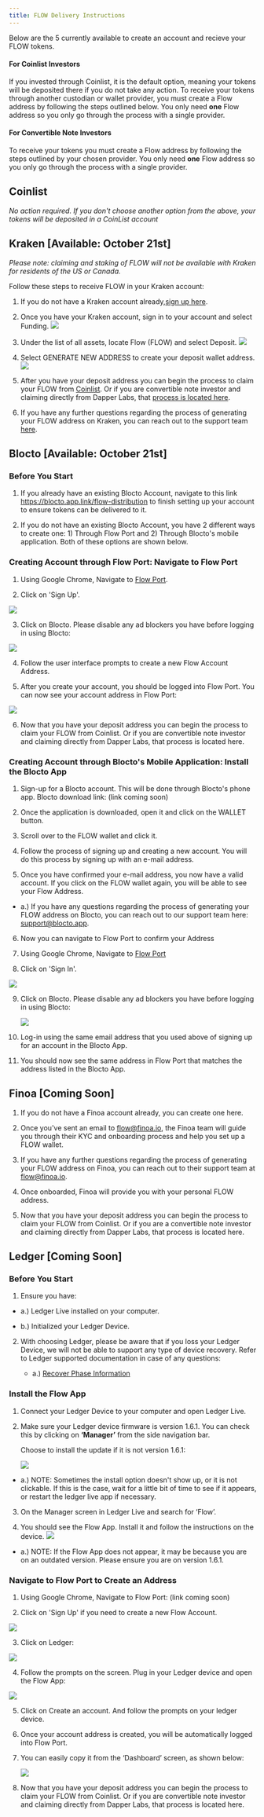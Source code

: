```yaml
---
title: FLOW Delivery Instructions 
---
```


Below are the 5 currently available to create an account and recieve your FLOW tokens. 

#### For Coinlist Investors
If you invested through Coinlist, it is the default option, meaning your tokens will be deposited there if you do not take any action. To receive your tokens through another custodian or wallet provider, you must create a Flow address by following the steps outlined below. You only need **one** Flow address so you only go through the process with a single provider. 

#### For Convertible Note Investors 
To receive your tokens you must create a Flow address by following the steps outlined by your chosen provider. You only need **one** Flow address so you only go through the process with a single provider. 

## Coinlist

*No action required. If you don't choose another option from the above, your tokens will be deposited in a CoinList account* 

## Kraken [Available: October 21st]

*Please note: claiming and staking of FLOW will not be available with Kraken for residents of the US or Canada.*

Follow these steps to receive FLOW in your Kraken account:

1. If you do not have a Kraken account already,[sign up here](https://www.kraken.com/sign-up).

2. Once you have your Kraken account, sign in to your account and select Funding.
   ![](https://storage.googleapis.com/flow-resources/documentation-assets/token%20delivery%20assets/kraken_1.png)

3. Under the list of all assets, locate Flow (FLOW) and select Deposit.
   ![](https://storage.googleapis.com/flow-resources/documentation-assets/token%20delivery%20assets/Kraken2.png)

4. Select GENERATE NEW ADDRESS to create your deposit wallet address.
   ![](https://storage.googleapis.com/flow-resources/documentation-assets/token%20delivery%20assets/Kraken3.png)

5. After you have your deposit address you can begin the process to claim your FLOW from [Coinlist](https://coinlist.co/flow/distribution_addresses/new). Or if you are convertible note investor and claiming directly from Dapper Labs, that [process is located here](https://forms.gle/5ZF2Zb8DM3uc7qRL7).

6. If you have any further questions regarding the process of generating your FLOW address on Kraken, you can reach out to the support team [here](https://support.kraken.com/hc/en-us/requests/new).

## Blocto [Available: October 21st]

### Before You Start

 1. If you already have an existing Blocto Account, navigate to this link https://blocto.app.link/flow-distribution to finish setting up your account to ensure tokens can be delivered to it.
 
 2. If you do not have an existing Blocto Account, you have 2 different ways to create one: 1) Through Flow Port and 2) Through Blocto's mobile application. Both of these options are shown below.

 ### Creating Account through Flow Port: Navigate to Flow Port
 
 1. Using Google Chrome, Navigate to [Flow Port](https://port.onflow.org/).
 
 2. Click on 'Sign Up'.
 
   ![](https://storage.googleapis.com/flow-resources/documentation-assets/token%20delivery%20assets/FlowPort%20SignUp.png)
 
 3. Click on Blocto. Please disable any ad blockers you have before logging in using Blocto:
 
   ![](https://storage.googleapis.com/flow-resources/documentation-assets/token%20delivery%20assets/FlowPort%20BloctoLogin.png)
 
 4. Follow the user interface prompts to create a new Flow Account Address.
 
 5. After you create your account, you should be logged into Flow Port. You can now see your account address in Flow Port:
 
   ![](https://storage.googleapis.com/flow-resources/documentation-assets/token%20delivery%20assets/FlowPortMyAccount.png)
 
 6. Now that you have your deposit address you can begin the process to claim your FLOW from Coinlist. Or if you are convertible note investor and claiming directly from Dapper Labs, that process is located here.

### Creating Account through Blocto's Mobile Application: Install the Blocto App

 1. Sign-up for a Blocto account. This will be done through Blocto's phone app. Blocto download link: (link coming soon)
 
 2. Once the application is downloaded, open it and click on the WALLET button.
 
 3. Scroll over to the FLOW wallet and click it. 
 
 4. Follow the process of signing up and creating a new account. You will do this process by signing up with an e-mail address.
 
 5. Once you have confirmed your e-mail address, you now have a valid account. If you click on the FLOW wallet again, you will be able to see your Flow Address.

   - a.) If you have any questions regarding the process of generating your FLOW address on Blocto, you can reach out to our support team here: support@blocto.app.
   
 6. Now you can navigate to Flow Port to confirm your Address
 
 7. Using Google Chrome, Navigate to [Flow Port](https://port.onflow.org/)
 
 8. Click on 'Sign In'.
 
   ![](https://storage.googleapis.com/flow-resources/documentation-assets/token%20delivery%20assets/FlowPort%20SignUp.png)
 
 9. Click on Blocto. Please disable any ad blockers you have before logging in using Blocto:
 
    ![](https://storage.googleapis.com/flow-resources/documentation-assets/token%20delivery%20assets/FlowPort%20BloctoLogin.png)
 
 10. Log-in using the same email address that you used above of signing up for an account in the Blocto App.
 
 11. You should now see the same address in Flow Port that matches the address listed in the Blocto App.
 
## Finoa [Coming Soon]

1. If you do not have a Finoa account already, you can create one here.

2. Once you've sent an email to [flow@finoa.io](mailto:flow@finoa.io), the Finoa team will guide you through their KYC and onboarding process and help you set up a FLOW wallet.

3. If you have any further questions regarding the process of generating your FLOW address on Finoa, you can reach out to their support team at [flow@finoa.io](mailto:flow@finoa.io).

4. Once onboarded, Finoa will provide you with your personal FLOW address. 

5. Now that you have your deposit address you can begin the process to claim your FLOW from Coinlist. Or if you are a convertible note investor and claiming directly from Dapper Labs, that process is located here.

## Ledger [Coming Soon]

### Before You Start

 1. Ensure you have:

   - a.) Ledger Live installed on your computer.

   - b.) Initialized your Ledger Device.
   
 2. With choosing Ledger, please be aware that if you loss your Ledger Device, we will not be able to support any type of device recovery. Refer to Ledger supported documentation in case of any questions:
 
    - a.) [Recover Phase Information](https://www.ledger.com/academy/crypto/what-is-a-recovery-phrase)


### Install the Flow App

 1. Connect your Ledger Device to your computer and open Ledger Live.

 2. Make sure your Ledger device firmware is version 1.6.1. You can check this by clicking on **‘Manager’** from the side navigation bar.

    Choose to install the update if it is not version 1.6.1:

    ![](https://storage.googleapis.com/flow-resources/documentation-assets/token%20delivery%20assets/Ledger%20Up%20to%20Date.png)
   - a.) NOTE: Sometimes the install option doesn't show up, or it is not clickable. If this is the case, wait for a little bit of time to see if it appears, or restart the ledger live app if necessary.

 3. On the Manager screen in Ledger Live and search for ‘Flow’.

 4. You should see the Flow App. Install it and follow the instructions on the device.
  ![](https://storage.googleapis.com/flow-resources/documentation-assets/token%20delivery%20assets/LedgerLive%20Flow%20App.png)

   - a.) NOTE: If the Flow App does not appear, it may be because you are on an outdated version. Please ensure you are on version 1.6.1.

### Navigate to Flow Port to Create an Address

 1. Using Google Chrome, Navigate to Flow Port: (link coming soon)

 2. Click on 'Sign Up' if you need to create a new Flow Account.

   ![](https://storage.googleapis.com/flow-resources/documentation-assets/token%20delivery%20assets/FlowPort%20SignUp.png)

 3. Click on Ledger:

   ![](https://storage.googleapis.com/flow-resources/documentation-assets/token%20delivery%20assets/FlowPort%20WalletSelection.png)

 4. Follow the prompts on the screen. Plug in your Ledger device and open the Flow App:

   ![](https://storage.googleapis.com/flow-resources/documentation-assets/token%20delivery%20assets/FlowPort%20Ledger%20Selection.png)

 5. Click on Create an account. And follow the prompts on your ledger device.

 6. Once your account address is created, you will be automatically logged into Flow Port.

 7. You can easily copy it from the ‘Dashboard’ screen, as shown below:

    ![](https://storage.googleapis.com/flow-resources/documentation-assets/token%20delivery%20assets/FlowPortMyAccount.png)

 8. Now that you have your deposit address you can begin the process to claim your FLOW from Coinlist. Or if you are convertible note investor and claiming directly from Dapper Labs, that process is located here.

